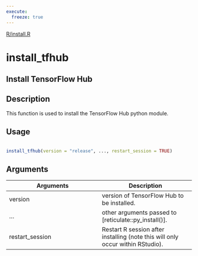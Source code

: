 ```yaml
---
execute:
  freeze: true
---
```


[R/install.R](https://github.com/rstudio/tfhub//blob/main/R/install.R#L12) 

# install_tfhub

## Install TensorFlow Hub

## Description
 This function is used to install the TensorFlow Hub python module. 


## Usage
```r
 
install_tfhub(version = "release", ..., restart_session = TRUE) 
```

## Arguments
|Arguments|Description|
|---|---|
| version | version of TensorFlow Hub to be installed. |
| ... | other arguments passed to [reticulate::py_install()]. |
| restart_session | Restart R session after installing (note this will only occur within RStudio). |







